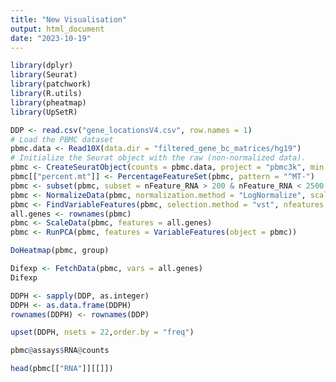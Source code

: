 ```yaml
---
title: "New Visualisation"
output: html_document
date: "2023-10-19"
---
```



```r
library(dplyr)
library(Seurat)
library(patchwork)
library(R.utils)
library(pheatmap)
library(UpSetR)
```



```r
DDP <- read.csv("gene_locationsV4.csv", row.names = 1)
# Load the PBMC dataset
pbmc.data <- Read10X(data.dir = "filtered_gene_bc_matrices/hg19")
# Initialize the Seurat object with the raw (non-normalized data).
pbmc <- CreateSeuratObject(counts = pbmc.data, project = "pbmc3k", min.cells = 3, min.features = 200)
pbmc[["percent.mt"]] <- PercentageFeatureSet(pbmc, pattern = "^MT-")
pbmc <- subset(pbmc, subset = nFeature_RNA > 200 & nFeature_RNA < 2500 & percent.mt < 5)
pbmc <- NormalizeData(pbmc, normalization.method = "LogNormalize", scale.factor = 10000)
pbmc <- FindVariableFeatures(pbmc, selection.method = "vst", nfeatures = 2000)
all.genes <- rownames(pbmc)
pbmc <- ScaleData(pbmc, features = all.genes)
pbmc <- RunPCA(pbmc, features = VariableFeatures(object = pbmc))
```


```r
DoHeatmap(pbmc, group)
```



```r
Difexp <- FetchData(pbmc, vars = all.genes)
Difexp
```

```r
DDPH <- sapply(DDP, as.integer)
DDPH <- as.data.frame(DDPH)
rownames(DDPH) <- rownames(DDP)
```

```r
upset(DDPH, nsets = 22,order.by = "freq")
```


```r
pbmc@assays$RNA@counts
```

```r

head(pbmc[["RNA"]][[]])


```

